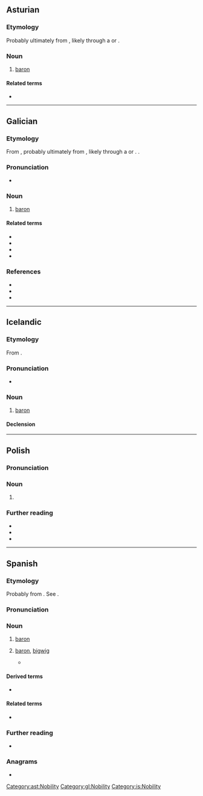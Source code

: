 {{also|baron|Baron|báron|bâron}}
==Asturian==

===Etymology===
Probably ultimately from {{der|ast|frk|*barō||freeman}}, likely through a {{der|ast|LL.|-}} or {{der|ast|ML.|baro|barō, barōnem}}.

===Noun===
{{ast-noun|m|barones}}

# [[baron]]

====Related terms====
* {{l|ast|baronesa}}

[[Category:ast:Nobility]]

----

==Galician==

===Etymology===
From {{der|gl|fro|baron}}, probably ultimately from {{der|gl|frk|*barō||freeman}}, likely through a {{der|gl|LL.|-}} or {{der|gl|ML.|baro|barō, barōnem}}. {{doublet|gl|varón}}.

===Pronunciation===
* {{IPA|gl|/baˈɾoŋ/}}

===Noun===
{{gl-noun|m}}

# [[baron]]

====Related terms====
* {{l|gl|baril}}
* {{l|gl|baronesa}}
* {{l|gl|baronía}}
* {{l|gl|varón}}

===References===
* {{R:gl:DDGM|baron}}
* {{R:gl:CX|baron}}
* {{R:gl:DDLG}}
[[Category:gl:Nobility]]

----

==Icelandic==

===Etymology===
From {{bor|is|fro|baron}}.

===Pronunciation===
* {{IPA|is|/ˈpaːrouːn/}}

===Noun===
{{is-noun|m|baróns|barónar}}

# [[baron]]

====Declension====
{{is-decl-noun-m-s1|bar|ó|n|i=?i}}

[[Category:is:Nobility]]

----

==Polish==

===Pronunciation===
{{pl-p}}

===Noun===
{{pl-noun|m-an}}

# {{lb|pl|regional|Greater Poland}} {{alternative form of|pl|baran|t=ram}}

===Further reading===
* {{R:pl:WSJP}}
* {{R:pl:PWN}}
* {{cite web |url= http://www.bukowiec-gorny.pl/component/content/category/41-gwarabukowiecka |title= Słownik gwarowy z Bukówca Górnego |language= Polish |first= Zofia |last= Dragan |work= bukowiec-gorny.pl |date= 16 February 2013 |archiveurl= https://web.archive.org/web/20200623002440/http://www.bukowiec-gorny.pl/component/content/category/41-gwarabukowiecka |archivedate= 23 June 2020 |url-status= live |accessdate= 23 June 2020 }}

{{C|pl|Male animals|Sheep}}

----

==Spanish==
{{wikipedia|lang=es}}

===Etymology===
Probably from {{bor|es|frk|*barō||freeman}}. See {{m|es|varón}}. {{rfe|es}}

===Pronunciation===
{{es-pr|+<hmp:varón>}}

===Noun===
{{es-noun|m|f=baronesa}}

# [[baron]] {{gloss|male ruler of a barony}}
# {{lb|es|especially|politics}} [[baron]], [[bigwig]] {{gloss|person of great power in society, especially in business and politics}}
#* {{quote-web|es|url=https://elpais.com/espana/elecciones-madrid/2021-05-05/casado-da-por-muerto-a-cs-y-proclama-el-regreso-del-pp-volvemos-a-ser-el-gran-partido-de-espana.html|title=Casado da por muerto a Cs y proclama el regreso del PP: “Volvemos a ser el gran partido de España”|date=2021-05-05|author=Elsa García de Blas|work=El País|passage=Los '''barones''', que después de las catalanas hicieron notar su malestar con la dirección nacional por la venta de la sede de Génova, se reconocen ahora satisfechos por el impulso que ha cogido de forma repentina el PP.}}

====Derived terms====
* {{l|es|baronía}}

====Related terms====
* {{l|es|varón}}

===Further reading===
* {{R:es:DRAE}}

===Anagrams===
* {{anagrams|es|a=abnor|Nabor|obran|rabón|roban}}

{{C|es|Nobility}}